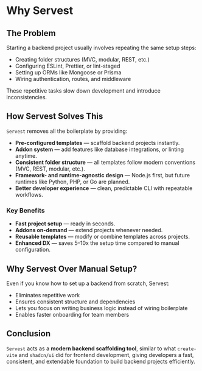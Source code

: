 # Why Servest

## The Problem

Starting a backend project usually involves repeating the same setup steps:

- Creating folder structures (MVC, modular, REST, etc.)
- Configuring ESLint, Prettier, or lint-staged
- Setting up ORMs like Mongoose or Prisma
- Wiring authentication, routes, and middleware

These repetitive tasks slow down development and introduce inconsistencies.

## How Servest Solves This

`Servest` removes all the boilerplate by providing:

- **Pre-configured templates** — scaffold backend projects instantly.
- **Addon system** — add features like database integrations, or linting anytime.
- **Consistent folder structure** — all templates follow modern conventions (MVC, REST, modular, etc.).
- **Framework- and runtime-agnostic design** — Node.js first, but future runtimes like Python, PHP, or Go are planned.
- **Better developer experience** — clean, predictable CLI with repeatable workflows.

### Key Benefits

- **Fast project setup** — ready in seconds.
- **Addons on-demand** — extend projects whenever needed.
- **Reusable templates** — modify or combine templates across projects.
- **Enhanced DX** — saves 5–10x the setup time compared to manual configuration.

## Why Servest Over Manual Setup?

Even if you know how to set up a backend from scratch, Servest:

- Eliminates repetitive work
- Ensures consistent structure and dependencies
- Lets you focus on writing business logic instead of wiring boilerplate
- Enables faster onboarding for team members

## Conclusion

`Servest` acts as a **modern backend scaffolding tool**, similar to what `create-vite` and `shadcn/ui` did for frontend development, giving developers a fast, consistent, and extendable foundation to build backend projects efficiently.
